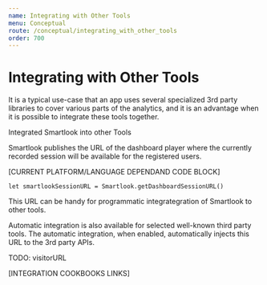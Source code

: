 ```yaml
---
name: Integrating with Other Tools
menu: Conceptual
route: /conceptual/integrating_with_other_tools
order: 700
---
```



# Integrating with Other Tools

It is a typical use-case that an app uses several specialized 3rd party libraries to cover various parts of the analytics, and it is an advantage when it is possible to integrate these tools together.

Integrated Smartlook into other Tools

Smartlook publishes the URL of the dashboard player where the currently recorded session will be available for the registered users.
 
[CURRENT PLATFORM/LANGUAGE DEPENDAND CODE BLOCK]
```
let smartlookSessionURL = Smartlook.getDashboardSessionURL()
```

This URL can be handy for programmatic integrategration of Smartlook to other tools.

Automatic integration is also available for selected well-known third party tools. The automatic integration, when enabled, automatically injects this URL to the 3rd party APIs.

TODO: visitorURL

[INTEGRATION COOKBOOKS LINKS]

